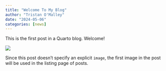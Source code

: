 ```yaml
---
title: "Welcome To My Blog"
author: "Tristan O'Malley"
date: "2024-05-06"
categories: [news]
---
```


This is the first post in a Quarto blog. Welcome!

![](thumbnail.jpg)

Since this post doesn't specify an explicit `image`, the first image in the post will be used in the listing page of posts.
